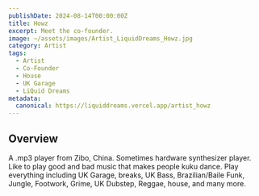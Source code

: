 ```yaml
---
publishDate: 2024-08-14T00:00:00Z
title: Howz
excerpt: Meet the co-founder.
image: ~/assets/images/Artist_LiquidDreams_Howz.jpg
category: Artist
tags:
  - Artist
  - Co-Founder
  - House
  - UK Garage
  - LiQuid Dreams
metadata:
  canonical: https://liquiddreams.vercel.app/artist_howz
---
```


## Overview

A .mp3 player from Zibo, China. Sometimes hardware synthesizer player. Like to play good and bad music that makes people kuku dance. Play everything including UK Garage, breaks, UK Bass, Brazilian/Baile Funk, Jungle, Footwork, Grime, UK Dubstep, Reggae, house, and many more.
